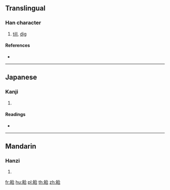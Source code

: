 {{character info/new}}
==Translingual==

===Han character===
{{Han char|rn=127|rad=耒|as=06|sn=12|four=|canj=QDOMR}}

# [[till]], [[dig]]

====References====
* {{Han ref|kx=0963.130|dkj=28922|dj=1411.160|hdz=42772.080|uh=8020|ud=32800}}

----

==Japanese==

===Kanji===
{{ja-kanji|grade=|rs=耒06}}

# {{defn|lang=ja|sort=耒06}}

====Readings====
* {{ja-readings|on=[[こう]] (kō), [[ごう]] (gō)|kun=[[たがやす]] (tagayasu)|nanori=}}

----

==Mandarin==

===Hanzi===
{{cmn-hanzi|pin=[[hé]] ([[he2]])|wg=ho<sup>2</sup>}}

# {{defn|lang=cmn|sort=耒06}}

[[fr:耠]]
[[hu:耠]]
[[pl:耠]]
[[th:耠]]
[[zh:耠]]